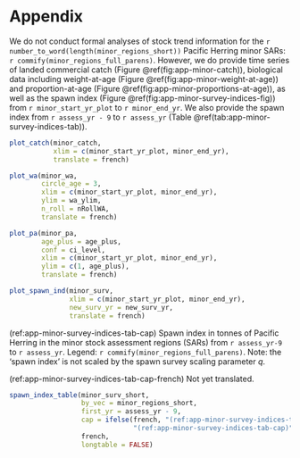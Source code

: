 # Appendix

We do not conduct formal analyses of stock trend information for the
`r number_to_word(length(minor_regions_short))`
Pacific Herring minor SARs: `r commify(minor_regions_full_parens)`.
However, we do provide time series of
landed commercial catch (Figure \@ref(fig:app-minor-catch)),
biological data including weight-at-age (Figure \@ref(fig:app-minor-weight-at-age)) and proportion-at-age (Figure \@ref(fig:app-minor-proportions-at-age)),
as well as the spawn index (Figure \@ref(fig:app-minor-survey-indices-fig))
from `r minor_start_yr_plot` to `r minor_end_yr`.
We also provide the spawn index from `r assess_yr - 9` to `r assess_yr` (Table \@ref(tab:app-minor-survey-indices-tab)).

```r
plot_catch(minor_catch,
           xlim = c(minor_start_yr_plot, minor_end_yr),
           translate = french)
```

```r
plot_wa(minor_wa,
        circle_age = 3,
        xlim = c(minor_start_yr_plot, minor_end_yr),
        ylim = wa_ylim,
        n_roll = nRollWA,
        translate = french)
```

```r
plot_pa(minor_pa,
        age_plus = age_plus,
        conf = ci_level,
        xlim = c(minor_start_yr_plot, minor_end_yr),
        ylim = c(1, age_plus),
        translate = french)

```

```r
plot_spawn_ind(minor_surv,
               xlim = c(minor_start_yr_plot, minor_end_yr),
               new_surv_yr = new_surv_yr,
               translate = french)
```

(ref:app-minor-survey-indices-tab-cap) Spawn index in tonnes of Pacific Herring in the minor stock assessment regions (SARs) from `r assess_yr-9` to `r assess_yr`.
Legend: `r commify(minor_regions_full_parens)`.
Note: the 'spawn index' is not scaled by the spawn survey scaling parameter $q$.

(ref:app-minor-survey-indices-tab-cap-french) Not yet translated.

```r
spawn_index_table(minor_surv_short,
                  by_vec = minor_regions_short,
                  first_yr = assess_yr - 9,
                  cap = ifelse(french, "(ref:app-minor-survey-indices-tab-cap-french)",
                               "(ref:app-minor-survey-indices-tab-cap)"),
                  french,
                  longtable = FALSE)
```
